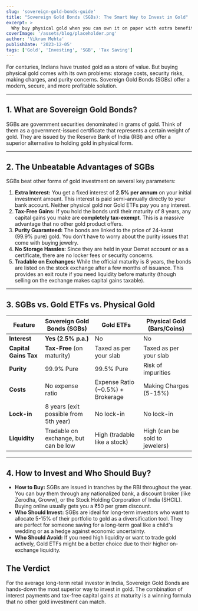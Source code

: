 ```yaml
---
slug: 'sovereign-gold-bonds-guide'
title: "Sovereign Gold Bonds (SGBs): The Smart Way to Invest in Gold"
excerpt: >
  Why buy physical gold when you can own it on paper with extra benefits? Sovereign Gold Bonds, issued by the RBI on behalf of the Government of India, are the most efficient way to invest in gold. They offer not only capital appreciation linked to gold prices but also a fixed 2.5% annual interest. Better yet, the capital gains at maturity are completely tax-free. This guide explains how SGBs work, their pros and cons compared to Gold ETFs and physical gold, and why they might be the best option for long-term investors looking to add gold to their portfolio.
coverImage: '/assets/blog/placeholder.png'
author: 'Vikram Mehta'
publishDate: '2023-12-05'
tags: ['Gold', 'Investing', 'SGB', 'Tax Saving']
---
```


For centuries, Indians have trusted gold as a store of value. But buying physical gold comes with its own problems: storage costs, security risks, making charges, and purity concerns. Sovereign Gold Bonds (SGBs) offer a modern, secure, and more profitable solution.

---

## 1. What are Sovereign Gold Bonds?

SGBs are government securities denominated in grams of gold. Think of them as a government-issued certificate that represents a certain weight of gold. They are issued by the Reserve Bank of India (RBI) and offer a superior alternative to holding gold in physical form.

---

## 2. The Unbeatable Advantages of SGBs

SGBs beat other forms of gold investment on several key parameters:
1.  **Extra Interest:** You get a fixed interest of **2.5% per annum** on your initial investment amount. This interest is paid semi-annually directly to your bank account. Neither physical gold nor Gold ETFs pay you any interest.
2.  **Tax-Free Gains:** If you hold the bonds until their maturity of 8 years, any capital gains you make are **completely tax-exempt**. This is a massive advantage that no other gold product offers.
3.  **Purity Guaranteed:** The bonds are linked to the price of 24-karat (99.9% pure) gold. You don't have to worry about the purity issues that come with buying jewelry.
4.  **No Storage Hassles:** Since they are held in your Demat account or as a certificate, there are no locker fees or security concerns.
5.  **Tradable on Exchanges:** While the official maturity is 8 years, the bonds are listed on the stock exchange after a few months of issuance. This provides an exit route if you need liquidity before maturity (though selling on the exchange makes capital gains taxable).

---

## 3. SGBs vs. Gold ETFs vs. Physical Gold

| Feature | **Sovereign Gold Bonds (SGBs)** | **Gold ETFs** | **Physical Gold (Bars/Coins)** |
|---|---|---|---|
| **Interest** | **Yes (2.5% p.a.)** | No | No |
| **Capital Gains Tax** | **Tax-Free** (on maturity) | Taxed as per your slab | Taxed as per your slab |
| **Purity**| 99.9% Pure | 99.5% Pure | Risk of impurities |
| **Costs**| No expense ratio | Expense Ratio (~0.5%) + Brokerage | Making Charges (5-15%) |
| **Lock-in**| 8 years (exit possible from 5th year) | No lock-in | No lock-in |
| **Liquidity**| Tradable on exchange, but can be low | High (tradable like a stock) | High (can be sold to jewelers)|

---

## 4. How to Invest and Who Should Buy?

- **How to Buy:** SGBs are issued in tranches by the RBI throughout the year. You can buy them through any nationalized bank, a discount broker (like Zerodha, Groww), or the Stock Holding Corporation of India (SHCIL). Buying online usually gets you a ₹50 per gram discount.
- **Who Should Invest:** SGBs are ideal for long-term investors who want to allocate 5-15% of their portfolio to gold as a diversification tool. They are perfect for someone saving for a long-term goal like a child's wedding or as a hedge against economic uncertainty.
- **Who Should Avoid:** If you need high liquidity or want to trade gold actively, Gold ETFs might be a better choice due to their higher on-exchange liquidity.

## The Verdict

For the average long-term retail investor in India, Sovereign Gold Bonds are hands-down the most superior way to invest in gold. The combination of interest payments and tax-free capital gains at maturity is a winning formula that no other gold investment can match. 